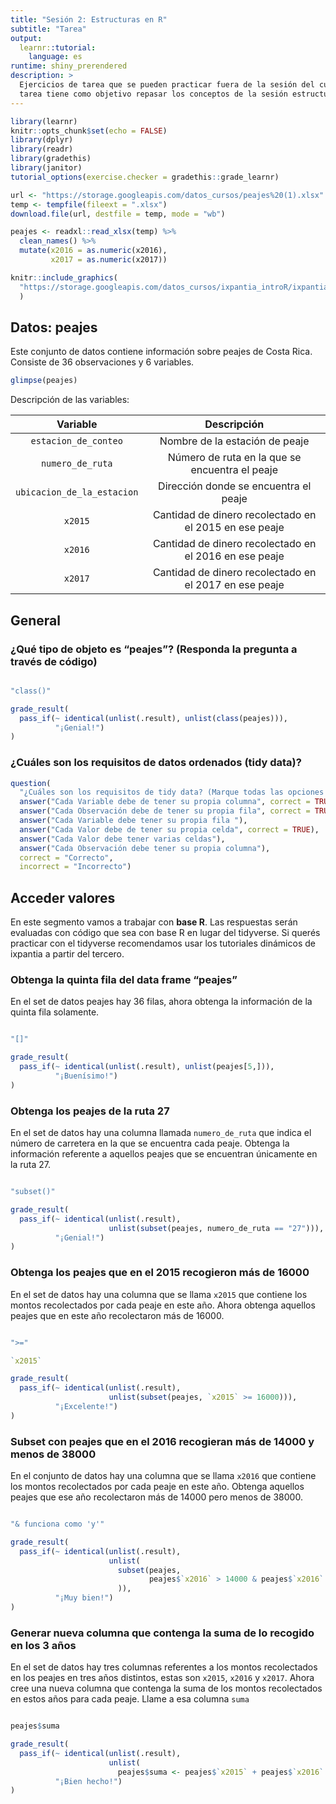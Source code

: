 ```yaml
---
title: "Sesión 2: Estructuras en R"
subtitle: "Tarea"
output: 
  learnr::tutorial:
    language: es
runtime: shiny_prerendered
description: >
  Ejercicios de tarea que se pueden practicar fuera de la sesión del curso. Esta
  tarea tiene como objetivo repasar los conceptos de la sesión estructuras en R.
---
```


<style type="text/css">
@import url("https://storage.googleapis.com/datos_cursos/ixpantia_introR/intro_r.css");
</style>

<style>
@import url('https://fonts.googleapis.com/css2?family=Roboto+Mono&family=Roboto+Slab&family=Source+Sans+Pro:wght@300;400&display=swap');

@import url('https://fonts.googleapis.com/css2?family=Lato&display=swap');
</style> 

```r
library(learnr)
knitr::opts_chunk$set(echo = FALSE)
library(dplyr)
library(readr)
library(gradethis)
library(janitor)
tutorial_options(exercise.checker = gradethis::grade_learnr)

url <- "https://storage.googleapis.com/datos_cursos/peajes%20(1).xlsx"
temp <- tempfile(fileext = ".xlsx")
download.file(url, destfile = temp, mode = "wb")

peajes <- readxl::read_xlsx(temp) %>%
  clean_names() %>%
  mutate(x2016 = as.numeric(x2016),
         x2017 = as.numeric(x2017))
```

```r
knitr::include_graphics(
  "https://storage.googleapis.com/datos_cursos/ixpantia_introR/ixpantia_logo.png"
  )  
```

## Datos: **peajes** 

Este conjunto de datos contiene información sobre peajes de Costa Rica. Consiste
de 36 observaciones y 6 variables. 

```r
glimpse(peajes)
```

Descripción de las variables: 

| Variable                   | Descripción                                            |
| :----------:               | :--------------------------------:                     |
| `estacion_de_conteo`       | Nombre de la estación de peaje                         |
| `numero_de_ruta`           | Número de ruta en la que se encuentra el peaje         |
| `ubicacion_de_la_estacion` | Dirección donde se encuentra el peaje                  |
| `x2015`                    | Cantidad de dinero recolectado en el 2015 en ese peaje |
| `x2016`                    | Cantidad de dinero recolectado en el 2016 en ese peaje |
| `x2017`                    | Cantidad de dinero recolectado en el 2017 en ese peaje |

## General

### ¿Qué tipo de objeto es "peajes"? (Responda la pregunta a través de código)

```r

```

```r
"class()"
```

```r
grade_result(
  pass_if(~ identical(unlist(.result), unlist(class(peajes))),
          "¡Genial!")
)
```

### ¿Cuáles son los requisitos de datos ordenados (tidy data)?

```r
question(
  "¿Cuáles son los requisitos de tidy data? (Marque todas las opciones correctas)",
  answer("Cada Variable debe de tener su propia columna", correct = TRUE),
  answer("Cada Observación debe de tener su propia fila", correct = TRUE),
  answer("Cada Variable debe tener su propia fila "),
  answer("Cada Valor debe de tener su propia celda", correct = TRUE),
  answer("Cada Valor debe tener varias celdas"),
  answer("Cada Observación debe tener su propia columna"),
  correct = "Correcto",
  incorrect = "Incorrecto")
```

## Acceder valores

En este segmento vamos a trabajar con **base R**. Las respuestas serán evaluadas
con código que sea con base R en lugar del tidyverse. Si querés practicar con
el tidyverse recomendamos usar los tutoriales dinámicos de ixpantia a partir del
tercero.

### Obtenga la quinta fila del data frame "peajes"

En el set de datos peajes hay 36 filas, ahora obtenga la información de la
quinta fila solamente.

```r

```

```r
"[]"
```

```r
grade_result(
  pass_if(~ identical(unlist(.result), unlist(peajes[5,])),
          "¡Buenísimo!")
)
```

### Obtenga los peajes de la ruta 27

En el set de datos hay una columna llamada `numero_de_ruta` que indica el 
número de carretera en la que se encuentra cada peaje. Obtenga la información
referente a aquellos peajes que se encuentran únicamente en la ruta 27. 

```r

```

```r
"subset()"
```

```r
grade_result(
  pass_if(~ identical(unlist(.result), 
                      unlist(subset(peajes, numero_de_ruta == "27"))),
          "¡Genial!")
)
```

### Obtenga los peajes que en el 2015 recogieron más de 16000

En el set de datos hay una columna que se llama `x2015` que contiene los montos
recolectados por cada peaje en este año. Ahora obtenga aquellos peajes que en 
este año recolectaron más de 16000.

```r

```

```r
">="
```

```r
`x2015`
```

```r
grade_result(
  pass_if(~ identical(unlist(.result),
                      unlist(subset(peajes, `x2015` >= 16000))),
          "¡Excelente!")
)
```

### Subset con peajes que en el 2016 recogieran más de 14000 y menos de 38000 

En el conjunto de datos hay una columna que se llama `x2016` que contiene los 
montos recolectados por cada peaje en este año. Obtenga aquellos peajes que ese
año recolectaron más de 14000 pero menos de 38000.

```r

```

```r
"& funciona como 'y'"
```

```r
grade_result(
  pass_if(~ identical(unlist(.result),
                      unlist(
                        subset(peajes,
                               peajes$`x2016` > 14000 & peajes$`x2016` < 38000)
                        )),
          "¡Muy bien!")
)
```

### Generar nueva columna que contenga la suma de lo recogido en los 3 años

En el set de datos hay tres columnas referentes a los montos recolectados en los
peajes en tres años distintos, estas son `x2015`, `x2016` y `x2017`. Ahora cree
una nueva columna que contenga la suma de los montos recolectados en estos años 
para cada peaje. Llame a esa columna `suma`

```r

```

```r
peajes$suma
```

```r
grade_result(
  pass_if(~ identical(unlist(.result),
                      unlist(
                        peajes$suma <- peajes$`x2015` + peajes$`x2016` + peajes$`x2017`)),
          "¡Bien hecho!")
)
```

